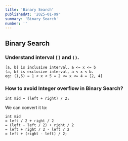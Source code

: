 ```yaml
---
title: 'Binary Search'
publishedAt: '2025-01-09'
summary: 'Binary Search'
number: ''
---
```


## Binary Search

### Understand interval `[]` and `()`.
```
[a, b] is inclusive interval, a <= x <= b
(a, b) is exclusive interval, a < x < b. 
eg: (1,5) = 1 < x < 5 = 2 <= x <= 4 = [2, 4]
```

### How to avoid Integer overflow in Binary Search?
```
int mid = (left + right) / 2;
```
We can convert it to:
````
int mid 
= left / 2 + right / 2 
= (left - left / 2) + right / 2 
= left + right / 2 - left / 2
= left + (right - left) / 2;
````

